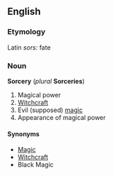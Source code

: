 ==English==
===Etymology===
Latin ''sors:'' fate

===Noun===
'''Sorcery''' (''plural'' '''Sorceries''')
# Magical power
# [[Witchcraft]]
# Evil (supposed) [[magic]]
# Appearance of magical power
====Synonyms====
*[[Magic]]
*[[Witchcraft]]
*Black Magic